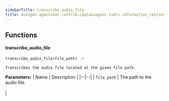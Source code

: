 ```yaml
---
sidebarTitle: transcribe_audio_file
title: autogen.agentchat.contrib.captainagent.tools.information_retrieval.transcribe_audio_file
---
```


## Functions

<code class="doc-symbol doc-symbol-heading doc-symbol-function"></code>
#### transcribe_audio_file
<a href="#autogen.agentchat.contrib.captainagent.tools.information_retrieval.transcribe_audio_file..transcribe_audio_file" class="headerlink" title="Permanent link"></a>

```python
transcribe_audio_file(file_path) -> 
```

    Transcribes the audio file located at the given file path.

<b>Parameters:</b>
| Name | Description |
|--|--|
| `file_path` | The path to the audio file.<br/><br/> |

<br />